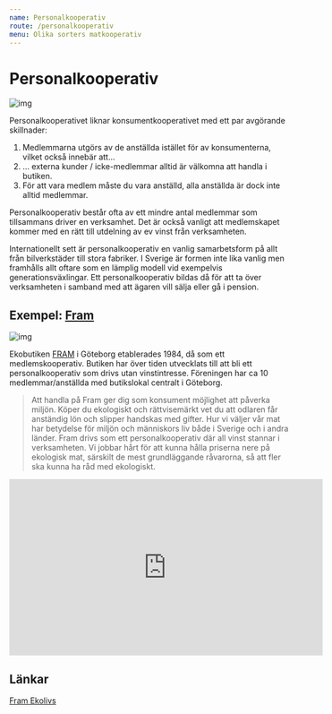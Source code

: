```yaml
---
name: Personalkooperativ
route: /personalkooperativ
menu: Olika sorters matkooperativ
---
```


# Personalkooperativ

![img](../public/img/personalkooperativ.png)

Personalkooperativet liknar konsumentkooperativet med ett par avgörande skillnader:

1. Medlemmarna utgörs av de anställda istället för av konsumenterna, vilket också innebär att…
2. … externa kunder / icke-medlemmar alltid är välkomna att handla i butiken.
3. För att vara medlem måste du vara anställd, alla anställda är dock inte alltid medlemmar.

Personalkooperativ består ofta av ett mindre antal medlemmar som tillsammans driver en verksamhet. Det är också vanligt att medlemskapet kommer med en rätt till utdelning av ev vinst från verksamheten.

Internationellt sett är personalkooperativ en vanlig samarbetsform på allt från bilverkstäder till stora fabriker. I Sverige är formen inte lika vanlig men framhålls allt oftare som en lämplig modell vid exempelvis generationsväxlingar. Ett personalkooperativ bildas då för att ta över verksamheten i samband med att ägaren vill sälja eller gå i pension.

## Exempel: [Fram](https://framekolivs.se/)

![img](../public/img/fram.png)

Ekobutiken [FRAM](https://framekolivs.se/) i Göteborg etablerades 1984, då som ett medlemskooperativ. Butiken har över tiden utvecklats till att bli ett personalkooperativ som drivs utan vinstintresse. Föreningen har ca 10 medlemmar/anställda med butikslokal centralt i Göteborg.

> Att handla på Fram ger dig som konsument möjlighet att påverka miljön. Köper du ekologiskt och rättvisemärkt vet du att odlaren får anständig lön och slipper handskas med gifter. Hur vi väljer vår mat har betydelse för miljön och människors liv både i Sverige och i andra länder. Fram drivs som ett personalkooperativ där all vinst stannar i verksamheten. Vi jobbar hårt för att kunna hålla priserna nere på ekologisk mat, särskilt de mest grundläggande råvarorna, så att fler ska kunna ha råd med ekologiskt.

<iframe
  width="560"
  height="315"
  src="https://www.youtube.com/embed/zPqz3EmUseo"
  frameborder="0"
  allow="accelerometer; autoplay; clipboard-write; encrypted-media; gyroscope; picture-in-picture"
  allowfullscreen
></iframe>

## Länkar

[Fram Ekolivs](https://framekolivs.se/)
